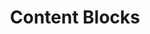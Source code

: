 ---
title: "Content Blocks"
description: "About Content Blocks plugin environment"
icon: 'pen-to-square'
---